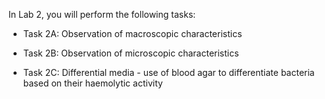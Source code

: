 In Lab 2, you will perform the following tasks:

* Task 2A: Observation of macroscopic characteristics

* Task 2B: Observation of microscopic characteristics

* Task 2C: Differential media - use of blood agar to differentiate bacteria based on their haemolytic activity

